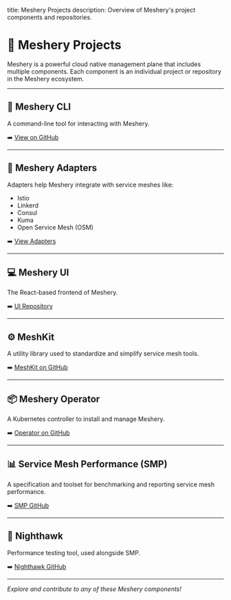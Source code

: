 
title: Meshery Projects
description: Overview of Meshery's project components and repositories.


# 🧱 Meshery Projects

Meshery is a powerful cloud native management plane that includes multiple components. Each component is an individual project or repository in the Meshery ecosystem.

---

## 🔧 Meshery CLI

A command-line tool for interacting with Meshery.

➡️ [View on GitHub](https://github.com/meshery/meshery)

---

## 🧩 Meshery Adapters

Adapters help Meshery integrate with service meshes like:

- Istio
- Linkerd
- Consul
- Kuma
- Open Service Mesh (OSM)

➡️ [View Adapters](https://github.com/meshery)

---

## 💻 Meshery UI

The React-based frontend of Meshery.

➡️ [UI Repository](https://github.com/meshery/meshery)

---

## ⚙️ MeshKit

A utility library used to standardize and simplify service mesh tools.

➡️ [MeshKit on GitHub](https://github.com/meshery/meshkit)

---

## 📦 Meshery Operator

A Kubernetes controller to install and manage Meshery.

➡️ [Operator on GitHub](https://github.com/meshery/meshery-operator)

---

## 📊 Service Mesh Performance (SMP)

A specification and toolset for benchmarking and reporting service mesh performance.

➡️ [SMP GitHub](https://github.com/service-mesh-performance)

---

## 🔬 Nighthawk

Performance testing tool, used alongside SMP.

➡️ [Nighthawk GitHub](https://github.com/envoyproxy/nighthawk)

---

*Explore and contribute to any of these Meshery components!*
